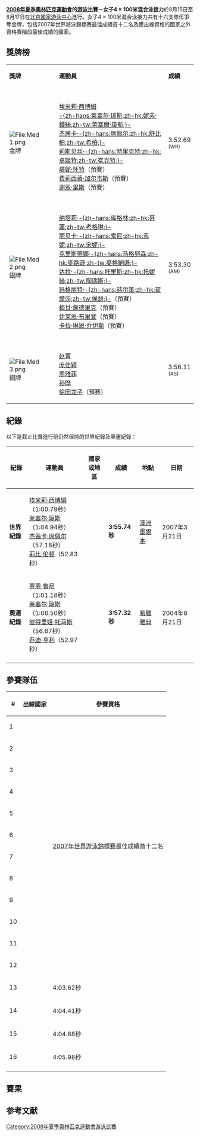 {{noteTA
|1=zh-hans:專項; zh-hant:項目;
}}

{{2008年夏季奧林匹克運動會游泳比賽}}

'''[[2008年夏季奧林匹克運動會|2008年夏季奧林匹克運動會]]的[[2008年夏季奧林匹克運動會游泳比賽|游泳]]比賽－女子4 × 100米混合泳接力'''於8月15日至8月17日在[[北京國家游泳中心|北京國家游泳中心]]進行。女子4 × 100米混合泳接力共有十六支隊伍爭奪金牌，包括2007年世界游泳錦標賽最佳成績首十二名及獲出線資格的國家之外資格賽階段最佳成績的國家。

== 獎牌榜 ==
{| class="wikitable"
|- bgcolor="#efefef"
| '''獎牌'''
| '''運動員'''
| '''成績'''
|-
| bgcolor="gold" | [[File:Med_1.png|File:Med 1.png]] 金牌
| {{flagIOCteam|AUS|2008年夏季}}<br />[[埃米莉·西博姆|埃米莉·西博姆]]<br />[[莱塞尔·琼斯|-{zh-hans:莱塞尔·琼斯;zh-hk:妮素·鍾絲;zh-tw:萊塞爾·瓊斯;}-]]<br />[[杰茜卡·席佩尔|杰茜卡·-{zh-hans:席佩尔;zh-hk:舒比柏;zh-tw:希柏;}-]]<br />[[莉斯贝丝·特里克特|莉斯贝丝·-{zh-hans:特里克特;zh-hk:卓姬特;zh-tw:崔克特;}-]]<br />[[塔妮·怀特|塔妮·怀特]]（預賽）<br />[[费莉西蒂·加尔韦斯|费莉西蒂·加尔韦斯]]（預賽）<br />[[谢恩·里斯|谢恩·里斯]]（預賽）||3:52.69 <br /><small>(WR)</small>
|-
| bgcolor="silver" | [[File:Med_2.png|File:Med 2.png]] 銀牌
| {{flagIOCteam|USA|2008年夏季}}<br />[[納塔莉·考芙林|纳塔莉·-{zh-hans:库格林;zh-hk:哥蓮;zh-tw:考格琳;}-]]<br />[[丽贝卡·索尼|丽贝卡·-{zh-hans:索尼;zh-hk:素妮;zh-tw:宋妮;}-]]<br />[[克里斯蒂娜·马格努森|克里斯蒂娜·-{zh-hans:马格努森;zh-hk:麥路遜;zh-tw:麥格納遜;}-]]<br />[[达拉·托里斯|达拉·-{zh-hans:托里斯;zh-hk:托妮絲;zh-tw:陶瑞斯;}-]]<br />[[玛格丽特·赫尔策|玛格丽特·-{zh-hans:赫尔策;zh-hk:荷爾莎;zh-tw:侯瑟;}-]]（預賽）<br />[[梅甘·詹德里克|梅甘·詹德里克]]（預賽）<br />[[伊莱恩·布里登|伊莱恩·布里登]]（預賽）<br />[[卡拉·琳恩·乔伊斯|卡拉·琳恩·乔伊斯]]（預賽）||3:53.30 <br /><small>(AM)</small>
|-
| bgcolor="cc9966" | [[File:Med_3.png|File:Med 3.png]] 銅牌
| {{flagIOCteam|CHN|2008年夏季}}<br />[[赵菁|赵菁]]<br />[[庞佳颖|庞佳颖]]<br />[[周雅菲|周雅菲]]<br />[[孙晔|孙晔]]<br />[[徐田龙子|徐田龙子]]（預賽）||3:56.11 <br /><small>(AS)</small>
|}

== 紀錄 ==
以下是截止比賽進行前仍然保持的世界紀錄及奧運紀錄：
{| class="wikitable" style="text-align:center; font-size:85%"
|-
! 紀錄 
! 運動員
! 國家或地區
! 成績
! 地點
! 日期
|-
| '''世界紀錄'''
| [[埃米莉·西博姆|埃米莉·西博姆]]（1:00.79秒）<br />[[莱塞尔·琼斯|莱塞尔·琼斯]]（1:04.94秒）<br />[[杰茜卡·席佩尔|杰茜卡·席佩尔]]（57.18秒）<br />[[莉比·伦顿|莉比·伦顿]]（52.83秒）<br />
| {{AUS}}
| ''' 3:55.74秒'''
| [[澳洲|澳洲]][[墨爾本|墨爾本]]
| 2007年3月21日
|-
| '''奧運紀錄'''
| [[贾恩·鲁尼|贾恩·鲁尼]]（1:01.18秒）<br />[[莱塞尔·琼斯|莱塞尔·琼斯]]（1:06.50秒）<br />[[彼得里娅·托马斯|彼得里娅·托马斯]]（56.67秒）<br />[[乔迪·亨利|乔迪·亨利]]（52.97秒）<br />
| {{AUS}}
| ''' 3:57.32秒'''
| [[希臘|希臘]][[雅典|雅典]]
| 2004年8月21日
|-
|}

== 參賽隊伍 ==
{| class="wikitable" width=400 style="text-align:center; font-size:90%"
|-
! #
! 出線國家
! colspan=2|參賽資格
|-
| 1 || align="left"|{{flagIOC|USA|2008 Summer}} || rowspan=12 colspan=2|[[2007年世界游泳錦標賽|2007年世界游泳錦標賽]]最佳成績首十二名

|-
| 2 || align="left"|{{flagIOC|AUS|2008年夏季}}
|-
| 3 || align="left"|{{flagIOC|JPN|2008年夏季}} 
|-
| 4 || align="left"|{{flagIOC|CHN|2008年夏季}} 
|-
| 5 || align="left"|{{flagIOC|GER|2008年夏季}} 
|-
| 6 || align="left"|{{flagIOC|SWE|2008年夏季}} 
|-
| 7 || align="left"|{{flagIOC|RUS|2008年夏季}} 
|-
| 8 || align="left"|{{flagIOC|GBR|2008年夏季}} 
|-
| 9 || align="left"|{{flagIOC|FRA|2008年夏季}} 
|-
| 10 || align="left"|{{flagIOC|ITA|2008年夏季}}
|-
| 11 || align="left"|{{flagIOC|CAN|2008年夏季}} 
|-
| 12 || align="left"|{{flagIOC|UKR|2008年夏季}} 
|-
| 13 || align="left"|{{flagIOC|RSA|2008年夏季}} || 4:03.62秒 || rowspan=4|資格賽階段最佳成績的國家
|-
| 14 || align="left"|{{flagIOC|NED|2008年夏季}} || 4:04.41秒
|-
| 15 || align="left"|{{flagIOC|BRA|2008年夏季}} || 4:04.88秒
|-
| 16 || align="left"|{{flagIOC|ESP|2008年夏季}} || 4:05.98秒
|-
|}


== 賽果 ==

== 参考文献 ==
<div class="references-small">
<references />
</div>

[[Category:2008年夏季奧林匹克運動會游泳比賽|Category:2008年夏季奧林匹克運動會游泳比賽]]
